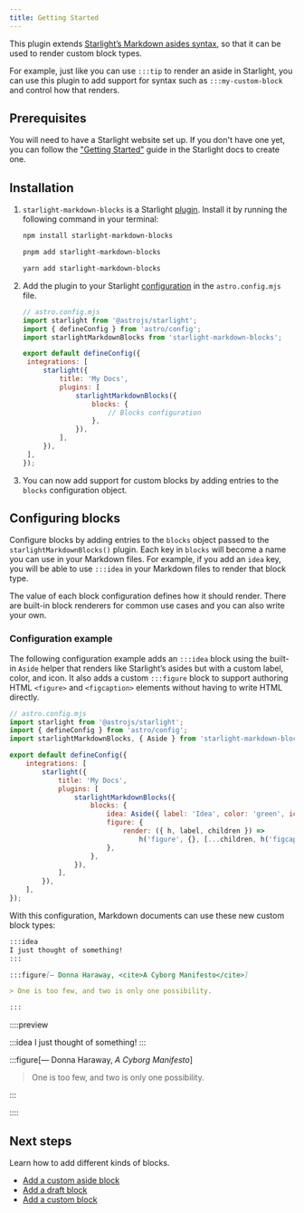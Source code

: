 ```yaml
---
title: Getting Started
---
```


This plugin extends [Starlight’s Markdown asides syntax](https://starlight.astro.build/guides/authoring-content/#asides), so that it can be used to render custom block types.

For example, just like you can use `:::tip` to render an aside in Starlight, you can use this plugin to add support for syntax such as `:::my-custom-block` and control how that renders.

## Prerequisites

You will need to have a Starlight website set up.
If you don't have one yet, you can follow the ["Getting Started"](https://starlight.astro.build/getting-started) guide in the Starlight docs to create one.

## Installation


<Steps>

1. `starlight-markdown-blocks` is a Starlight [plugin](https://starlight.astro.build/reference/plugins/). Install it by running the following command in your terminal:

   <Tabs syncKey="pkg">

   <TabItem label="npm">

   ```sh
   npm install starlight-markdown-blocks
   ```

   </TabItem>

   <TabItem label="pnpm">

   ```sh
   pnpm add starlight-markdown-blocks
   ```

   </TabItem>

   <TabItem label="Yarn">

   ```sh
   yarn add starlight-markdown-blocks
   ```

   </TabItem>

   </Tabs>

2. Add the plugin to your Starlight [configuration](https://starlight.astro.build/reference/configuration/#plugins) in the `astro.config.mjs` file.

   ```js ins={4,11-15}
   // astro.config.mjs
   import starlight from '@astrojs/starlight';
   import { defineConfig } from 'astro/config';
   import starlightMarkdownBlocks from 'starlight-markdown-blocks';

   export default defineConfig({
   	integrations: [
   		starlight({
   			title: 'My Docs',
   			plugins: [
   				starlightMarkdownBlocks({
   					blocks: {
   						// Blocks configuration
   					},
   				}),
   			],
   		}),
   	],
   });
   ```

3. You can now add support for custom blocks by adding entries to the `blocks` configuration object.

</Steps>

## Configuring blocks

Configure blocks by adding entries to the `blocks` object passed to the `starlightMarkdownBlocks()` plugin.
Each key in `blocks` will become a name you can use in your Markdown files.
For example, if you add an `idea` key, you will be able to use `:::idea` in your Markdown files to render that block type.

The value of each block configuration defines how it should render.
There are built-in block renderers for common use cases and you can also write your own.

### Configuration example

The following configuration example adds an `:::idea` block using the built-in `Aside` helper that renders like Starlight’s asides but with a custom label, color, and icon.
It also adds a custom `:::figure` block to support authoring HTML `<figure>` and `<figcaption>` elements without having to write HTML directly.

```js {4,12-18}
// astro.config.mjs
import starlight from '@astrojs/starlight';
import { defineConfig } from 'astro/config';
import starlightMarkdownBlocks, { Aside } from 'starlight-markdown-blocks';

export default defineConfig({
	integrations: [
		starlight({
			title: 'My Docs',
			plugins: [
				starlightMarkdownBlocks({
					blocks: {
						idea: Aside({ label: 'Idea', color: 'green', icon: '💡' }),
						figure: {
							render: ({ h, label, children }) =>
								h('figure', {}, [...children, h('figcaption', {}, label)]),
						},
					},
				}),
			],
		}),
	],
});
```

With this configuration, Markdown documents can use these new custom block types:

```md title="example.md"
:::idea
I just thought of something!
:::

:::figure[— Donna Haraway, <cite>A Cyborg Manifesto</cite>]

> One is too few, and two is only one possibility.

:::
```

::::preview

:::idea
I just thought of something!
:::

:::figure[— Donna Haraway, <cite>A Cyborg Manifesto</cite>]

> One is too few, and two is only one possibility.

:::

::::

## Next steps

Learn how to add different kinds of blocks.

- [Add a custom aside block](/starlight-markdown-blocks/blocks/aside/)
- [Add a draft block](/starlight-markdown-blocks/blocks/draft/)
- [Add a custom block](/starlight-markdown-blocks/custom-blocks/)
